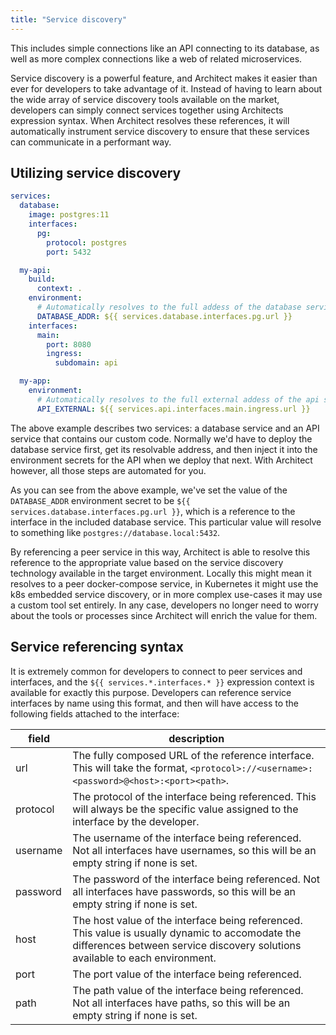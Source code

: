 ```yaml
---
title: "Service discovery"
---
```


This includes simple connections like an API connecting to its database, as well
as more complex connections like a web of related microservices.

Service discovery is a powerful feature, and Architect makes it easier than ever
for developers to take advantage of it. Instead of having to learn about the
wide array of service discovery tools available on the market, developers can
simply connect services together using Architects expression syntax. When
Architect resolves these references, it will automatically instrument service
discovery to ensure that these services can communicate in a performant way.

## Utilizing service discovery

```yaml
services:
  database:
    image: postgres:11
    interfaces:
      pg:
        protocol: postgres
        port: 5432

  my-api:
    build:
      context: .
    environment:
      # Automatically resolves to the full addess of the database service
      DATABASE_ADDR: ${{ services.database.interfaces.pg.url }}
    interfaces:
      main:
        port: 8080
        ingress:
          subdomain: api

  my-app:
    environment:
      # Automatically resolves to the full external addess of the api service
      API_EXTERNAL: ${{ services.api.interfaces.main.ingress.url }}
```

The above example describes two services: a database service and an API service
that contains our custom code. Normally we'd have to deploy the database service
first, get its resolvable address, and then inject it into the environment
secrets for the API when we deploy that next. With Architect however, all those
steps are automated for you.

As you can see from the above example, we've set the value of the
`DATABASE_ADDR` environment secret to be
`${{ services.database.interfaces.pg.url }}`, which is a reference to the
interface in the included database service. This particular value will resolve
to something like `postgres://database.local:5432`.

By referencing a peer service in this way, Architect is able to resolve this
reference to the appropriate value based on the service discovery technology
available in the target environment. Locally this might mean it resolves to a
peer docker-compose service, in Kubernetes it might use the k8s embedded service
discovery, or in more complex use-cases it may use a custom tool set entirely.
In any case, developers no longer need to worry about the tools or processes
since Architect will enrich the value for them.

## Service referencing syntax

It is extremely common for developers to connect to peer services and
interfaces, and the `${{ services.*.interfaces.* }}` expression context is
available for exactly this purpose. Developers can reference service interfaces
by name using this format, and then will have access to the following fields
attached to the interface:

| field    | description                                                                                                                                                                      |
| -------- | -------------------------------------------------------------------------------------------------------------------------------------------------------------------------------- |
| url      | The fully composed URL of the reference interface. This will take the format, `<protocol>://<username>:<password>@<host>:<port><path>`.                                          |
| protocol | The protocol of the interface being referenced. This will always be the specific value assigned to the interface by the developer.                                               |
| username | The username of the interface being referenced. Not all interfaces have usernames, so this will be an empty string if none is set.                                               |
| password | The password of the interface being referenced. Not all interfaces have passwords, so this will be an empty string if none is set.                                               |
| host     | The host value of the interface being referenced. This value is usually dynamic to accomodate the differences between service discovery solutions available to each environment. |
| port     | The port value of the interface being referenced.                                                                                                                                |
| path     | The path value of the interface being referenced. Not all interfaces have paths, so this will be an empty string if none is set.                                                 |
